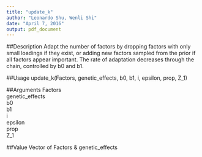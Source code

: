 ```yaml
---
title: "update_k"
author: "Leonardo Shu, Wenli Shi"
date: "April 7, 2016"
output: pdf_document
---
```


##Description
Adapt the number of factors by dropping factors with only small loadings if they exist, or adding new factors sampled from the prior if all factors appear important. The rate of adaptation decreases through the chain, controlled by b0 and b1.

##Usage
update_k(Factors, genetic_effects, b0, b1, i, epsilon, prop, Z_1)

##Arguments
Factors\
genetic_effects\
b0\
b1\
i\
epsilon\
prop\
Z_1

##Value
Vector of Factors & genetic_effects